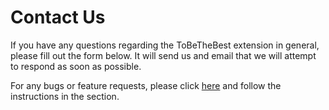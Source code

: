 

# Contact Us

If you have any questions regarding the ToBeTheBest extension in general, please fill out the form below. It will send us and email that we will attempt to respond as soon as possible.

For any bugs or feature requests, please click [here](https://github.com/To-be-the-best-CSE403/CSE403-To_be_the_best-front?tab=readme-ov-file#issues-feature-requests-and-contributions) and follow the instructions in the section.